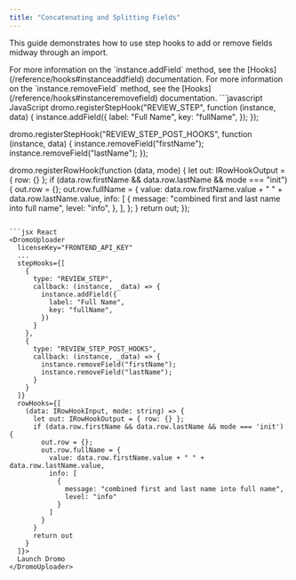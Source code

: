 ```yaml
---
title: "Concatenating and Splitting Fields"
---
```


This guide demonstrates how to use step hooks to add or remove fields midway through an import.

<Info>
  For more information on the `instance.addField` method, see the [Hooks](/reference/hooks#instanceaddfield) documentation. For more information on the `instance.removeField` method, see the [Hooks](/reference/hooks#instanceremovefield) documentation.
</Info>

<CodeGroup>
```javascript JavaScript
dromo.registerStepHook("REVIEW_STEP", function (instance, data) {
  instance.addField({
    label: "Full Name",
    key: "fullName",
  });
});

dromo.registerStepHook("REVIEW_STEP_POST_HOOKS", function (instance, data) {
  instance.removeField("firstName");
  instance.removeField("lastName");
});

dromo.registerRowHook(function (data, mode) {
  let out: IRowHookOutput = { row: {} };
  if (data.row.firstName && data.row.lastName && mode === "init") {
    out.row = {};
    out.row.fullName = {
      value: data.row.firstName.value + " " + data.row.lastName.value,
      info: [
        {
          message: "combined first and last name into full name",
          level: "info",
        },
      ],
    };
  }
  return out;
});
```

```jsx React
<DromoUploader
  licenseKey="FRONTEND_API_KEY"
  ...
  stepHooks={[
    {
      type: "REVIEW_STEP",
      callback: (instance, _data) => {
        instance.addField({
          label: "Full Name",
          key: "fullName",
        })
      }
    },
    {
      type: "REVIEW_STEP_POST_HOOKS",
      callback: (instance, _data) => {
        instance.removeField("firstName");
        instance.removeField("lastName");
      }
    }
  ]}
  rowHooks={[
    (data: IRowHookInput, mode: string) => {
      let out: IRowHookOutput = { row: {} };
      if (data.row.firstName && data.row.lastName && mode === 'init') {
        out.row = {};
        out.row.fullName = {
          value: data.row.firstName.value + " " + data.row.lastName.value,
          info: [
            {
              message: "combined first and last name into full name",
              level: "info"
            }
          ]
        }
      }
      return out
    }
  ]}>
  Launch Dromo
</DromoUploader>
```
</CodeGroup>

